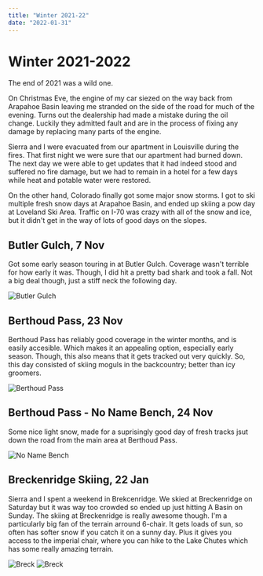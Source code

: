 ```yaml
---
title: "Winter 2021-22"
date: "2022-01-31"
---
```


# Winter 2021-2022

The end of 2021 was a wild one.

On Christmas Eve, the engine of my car siezed on the way back from Arapahoe Basin leaving me stranded on the side of the road for much of the evening. Turns out the dealership had made a mistake during the oil change. Luckily they admitted fault and are in the process of fixing any damage by replacing many parts of the engine.

Sierra and I were evacuated from our apartment in Louisville during the fires. That first night we were sure that our apartment had burned down. The next day we were able to get updates that it had indeed stood and suffered no fire damage, but we had to remain in a hotel for a few days while heat and potable water were restored.

On the other hand, Colorado finally got some major snow storms. I got to ski multiple fresh snow days at Arapahoe Basin, and ended up skiing a pow day at Loveland Ski Area. Traffic on I-70 was crazy with all of the snow and ice, but it didn't get in the way of lots of good days on the slopes.

## Butler Gulch, 7 Nov

Got some early season touring in at Butler Gulch. Coverage wasn't terrible for how early it was. Though, I did hit a pretty bad shark and took a fall. Not a big deal though, just a stiff neck the following day.

<Image src={butler} className={styles.image} alt="Butler Gulch"  placeholder="blur"/>

## Berthoud Pass, 23 Nov

Berthoud Pass has reliably good coverage in the winter months, and is easily accesible. Which makes it an appealing option, especially early season. Though, this also means that it gets tracked out very quickly. So, this day consisted of skiing moguls in the backcountry; better than icy groomers.

<Image src={berthoud} className={styles.image} alt="Berthoud Pass"  placeholder="blur"/>

## Berthoud Pass - No Name Bench, 24 Nov

Some nice light snow, made for a suprisingly good day of fresh tracks jsut down the road from the main area at Berthoud Pass.

<Image src={noname} className={styles.image} alt="No Name Bench"  placeholder="blur"/>

## Breckenridge Skiing, 22 Jan

Sierra and I spent a weekend in Brekcenridge. We skied at Breckenridge on Saturday but it was way too crowded so ended up just hitting A Basin on Sunday. The skiing at Breckenridge is really awesome though. I'm a particularly big fan of the terrain arround 6-chair. It gets loads of sun, so often has softer snow if you catch it on a sunny day. Plus it gives you access to the imperial chair, where you can hike to the Lake Chutes which has some really amazing terrain.

<Image src={breck1} className={styles.image} alt="Breck"  placeholder="blur"/>

<Image src={breck2} className={styles.image} alt="Breck"  placeholder="blur"/>



